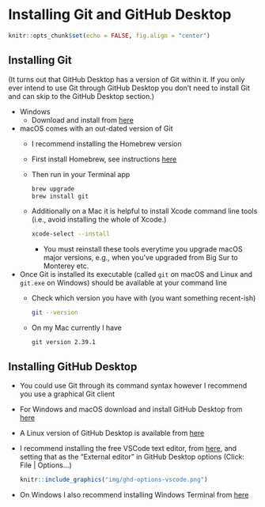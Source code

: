 # Installing Git and GitHub Desktop

```r
knitr::opts_chunk$set(echo = FALSE, fig.align = "center")
```

## Installing Git

(It turns out that GitHub Desktop has a version of Git within it. If you only ever intend to use Git through GitHub Desktop you don't need to install Git and can skip to the GitHub Desktop section.)

- Windows
  - Download and install from [here](https://git-scm.com/download/win)
- macOS comes with an out-dated version of Git
  - I recommend installing the Homebrew version 
  - First install Homebrew, see instructions [here](https://brew.sh/)
  - Then run in your Terminal app  
    ```bash
    brew upgrade
    brew install git
    ```  
  - Additionally on a Mac it is helpful to install Xcode command line tools (i.e., avoid installing the whole of Xcode.)    
    ```bash
    xcode-select --install
    ```  
    - You must reinstall these tools everytime you upgrade macOS major versions, e.g., when you've upgraded from Big Sur to Monterey etc.
- Once Git is installed its executable (called `git` on macOS and Linux and `git.exe` on Windows) should be available at your command line
  - Check which version you have with (you want something recent-ish)  
    ```bash
    git --version
    ```  
  - On my Mac currently I have  
    ```
    git version 2.39.1
    ```  

## Installing GitHub Desktop

- You could use Git through its command syntax however I recommend you use a graphical Git client
- For Windows and macOS download and install GitHub Desktop from [here](https://desktop.github.com/)
- A Linux version of GitHub Desktop is available from [here](https://github.com/shiftkey/desktop/)
- I recommend installing the free VSCode text editor, from [here](https://code.visualstudio.com/), and setting that as the "External editor" in GitHub Desktop options (Click: File | Options...)  
  ```r
  knitr::include_graphics("img/ghd-options-vscode.png")
  ```  
- On Windows I also recommend installing Windows Terminal from [here](https://www.microsoft.com/store/productId/9N0DX20HK701)
